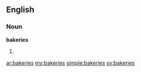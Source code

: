 ==English==
===Noun===
'''bakeries'''
# {{plural of|[[bakery]]}}

[[ar:bakeries]]
[[my:bakeries]]
[[simple:bakeries]]
[[sv:bakeries]]